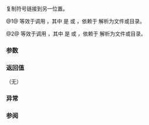 {{cpp/filesystem/title|copy_symlink}}
{{cpp/filesystem/navbar}}
{{dcl begin}}
{{dcl header|filesystem}}
{{dcl|num=1|since=c++17|1=
void copy_symlink( const std::filesystem::path&amp; from,
                   const std::filesystem::path&amp; to);
}}
{{dcl|num=2|since=c++17|1=
void copy_symlink( const std::filesystem::path&amp; from,
                   const std::filesystem::path&amp; to,
                   std::error_code&amp; ec ) noexcept;
}}
{{dcl end}}

复制符号链接到另一位置。

@1@ 等效于调用 {{c|f(read_symlink(from), to)}}，其中 {{tt|f}} 是 {{ltt|cpp/filesystem/create_symlink|create_symlink}} 或 {{ltt|cpp/filesystem/create_symlink|create_directory_symlink}}，依赖于 {{tt|from}} 解析为文件或目录。

@2@ 等效于调用 {{c|f(read_symlink(from, ec), to, ec)}}，其中 {{tt|f}} 是 {{ltt|cpp/filesystem/create_symlink|create_symlink}} 或 {{ltt|cpp/filesystem/create_symlink|create_directory_symlink}}，依赖于 {{tt|from}} 解析为文件或目录。

===参数===
{{par begin}}
{{par | from | 要复制的符号链接的路径}}
{{par | to | 新符号链接的目标路径}}
{{par | ec | 不抛出重载中报告错误的输出形参}}
{{par end}}

===返回值===
（无）

===异常===
{{cpp/filesystem/error handling|from|to|throw=1/2}}

===参阅===
{{dsc begin}}
{{dsc inc|cpp/filesystem/dsc copy}}
{{dsc inc|cpp/filesystem/dsc copy_file}}
{{dsc inc|cpp/filesystem/dsc create_symlink}}
{{dsc inc|cpp/filesystem/dsc read_symlink}}
{{dsc end}}

{{langlinks|en|ja}}
